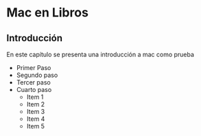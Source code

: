 # Mac en Libros

## Introducción

En este capítulo se presenta una introducción a mac como prueba

  * Primer Paso
  * Segundo paso
  * Tercer paso
  * Cuarto paso
    + Item 1
    + Item 2
    + Item 3
    + Item 4
    + Item 5
